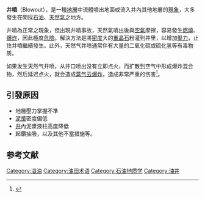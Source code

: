 {{Otheruses|subject=油气行业的一个'''专业术语''' |other= '''井喷'''的引申义|井喷 (引申义)}}
'''井噴'''（Blowout），是一種[[地層|地層]]中流體噴出地面或流入井內其他地層的[[現象|現象]]，大多發生在開採[[石油|石油]]、[[天然氣|天然氣]]之地方。

井噴為正常之現象，但出現井噴事故，天然氣噴出後與[[空氣|空氣]]摩擦，容易發生[[燃燒|燃燒]]、[[爆炸|爆炸]]，因此極度[[危險|危險]]。解決方法是將[[密度|密度]]大的[[重晶石|重晶石]]粉灌到井里，以增加[[壓力|壓力]]，止住井噴繼續發生。此外，天然气井喷通常伴有大量的二氧化硫或硫化氢等有毒物质。

如果发生天然气井喷，从井口喷出没有立即点火，而扩散到空气中形成爆炸混合物，然后延迟点火，就会造成[[蒸气云爆炸|蒸气云爆炸]]，造成非常严重的伤害<ref>{{cite journal|author=郑远攀|coauthors=张应安，冯长根，王 峰，钱新明，张德平，刘振翼|title=基于多能法和概率方程的井喷爆炸后果分析|journal=科技导报|year=2008|volume=26|issue=0821|pages=43-47|url=http://www.kjdb.org/qikan/Cpaper/zhaiyao.asp?bsid=15083#|accessdate=2010-07-29|issn=1000-7857|archive-date=2017-02-21|archive-url=https://web.archive.org/web/20170221023311/http://www.kjdb.org/qikan/Cpaper/zhaiyao.asp?bsid=15083|dead-url=no}}</ref>。

== 引發原因 ==
*地層壓力掌握不準
*[[泥漿|泥漿]]密度偏低
*[[井|井]]內泥漿液柱高度降低
*起鑽抽吸，以及其他不當措施等。

== 参考文献 ==
<div class="references-small">
<references></references>
</div>

[[Category:溢油|Category:溢油]]
[[Category:油田术语|Category:油田术语]]
[[Category:石油地质学|Category:石油地质学]]
[[Category:油井|Category:油井]]